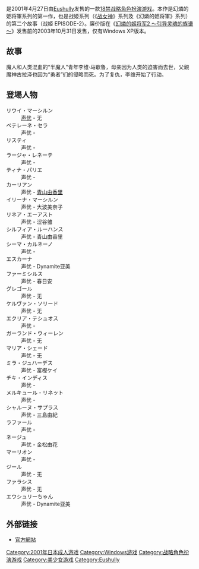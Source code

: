 {{unreferenced|time=2015-08-25T03:54:00+00:00}}
{{NoteTA
| G1=Games
}}
{{Infobox animanga/Headerofja
| title=幻燐的姫将軍
| image=Genrin no Kishougun game cover.jpg
| size=280px
| caption=
| japanese=幻燐の姫将軍
| kana=げんりんのきしょうぐん
| romaji=Genrin no Kishōgun
| genre= 奇幻
}}
{{Infobox animanga/Game
| Genre=[[战略角色扮演|战略角色扮演]]
| Plat=Windows 98/Me/2000/XP（廉价版）
| Pub=[[Eushully|Eushully]]
| CharacterDesign=鳩月鏑木
| Scenario = 鶴来香住、小泉裕
| 遊戲人數=1人
| Date=2001年4月27日<br />2003年10月31日（廉价版）
| Rating=18禁
}}
{{Infobox animanga/Footerofja}}

{{vgname|幻燐的姫将軍|ja=幻燐の姫将軍}}是2001年4月27日由[[Eushully|Eushully]]发售的一款[[18禁|18禁]][[战略角色扮演游戏|战略角色扮演游戏]]。本作是幻燐的姫将軍系列的第一作，也是战姬系列（《[[战女神|战女神]]》系列及《幻燐的姫将軍》系列）的第二个故事（战姬 EPISODE-2）。廉价版在《[[幻燐的姬将军2_～引导灵魂的族谱～|幻燐的姬将军2 ～引导灵魂的族谱～]]》发售前的2003年10月31日发售，仅有Windows XP版本。

== 故事 ==
魔人和人类混血的“半魔人”青年李维·马歇鲁，母亲因为人类的迫害而去世，父親魔神古拉泽也因为“勇者”们的侵略而死。为了复仇，李维开始了行动。

== 登場人物 ==
; リウイ・マーシルン
: [[声优|声优]] - 无
; ペテレーネ・セラ
: 声优 - {{link-ja|春日安|春日アン}}
; リスティ
: 声优 - {{link-ja|大波美奈子|大波こなみ}}
; ラージャ・レネーテ
: 声优 - {{link-ja|富樫ケイ}}
; ティナ・パリエ
: 声优 - {{link-ja|Dynamite亚美|ダイナマイト亜美}}
; カーリアン
: 声优 - [[青山由香里|青山由香里]]
; イリーナ・マーシルン
: 声优 - 大波美奈子
; リネア・エーアスト
: 声优 - 涩谷雏
; シルフィア・ルーハンス
: 声优 - 青山由香里
; シーマ・カルネーノ
: 声优 - {{link-ja|三島由紀}}
; エスカーナ
: 声优 - Dynamite亚美
; ファーミシルス
: 声优 - 春日安
; グレゴール
: 声优 - 无
; ケルヴァン・ソリード
: 声优 - 无
; エクリア・テシュオス
: 声优 - {{link-ja|神崎嘉成|カンザキカナリ}}
; ガーランド・ウィーレン
: 声优 - 无
; マリア・シェード
: 声优 - 无
; ミラ・ジュハーデス
: 声优 - 富樫ケイ
; チキ・インディス
: 声优 - {{link-ja|金松由花}}
; メルキュール・リネット
: 声优 - {{link-ja|逢川奈々|逢川奈々}}
; シャルーヌ・サプラス
: 声优 - 三島由紀
; ラファール
: 声优 - {{link-ja|奥田香織|奥田香織}}
; ネージュ
: 声优 - 金松由花
; マーリオン
: 声优 - {{link-ja|岩泉麻衣|岩泉まい}}
; ジール
: 声优 - 无
; ファラシス
: 声优 - 无
; エウシュリーちゃん
: 声优 - Dynamite亚美

== 外部链接 ==
* [https://www.eukleia.co.jp/eushully/eu03dl/index.html 官方網站] {{Wayback|url=https://www.eukleia.co.jp/eushully/eu03dl/index.html |date=20200626121331 }}{{ja icon}}

{{Eushully}}

{{DEFAULTSORT:Kenrin no Kishougun}}
[[Category:2001年日本成人游戏|Category:2001年日本成人游戏]]
[[Category:Windows游戏|Category:Windows游戏]]
[[Category:战略角色扮演游戏|Category:战略角色扮演游戏]]
[[Category:美少女游戏|Category:美少女游戏]]
[[Category:Eushully|Category:Eushully]]